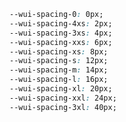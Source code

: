
<Meta title="theme/Spacing" />

<Title>Spacing</Title>

```css
--wui-spacing-0: 0px;
--wui-spacing-4xs: 2px;
--wui-spacing-3xs: 4px;
--wui-spacing-xxs: 6px;
--wui-spacing-xs: 8px;
--wui-spacing-s: 12px;
--wui-spacing-m: 14px;
--wui-spacing-l: 16px;
--wui-spacing-xl: 20px;
--wui-spacing-xxl: 24px;
--wui-spacing-3xl: 40px;
```
